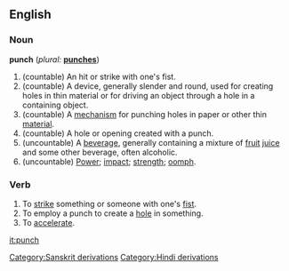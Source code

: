 ==English==

===Noun===
{{wikipedia}}
'''punch'''  (''plural:'' '''[[punches]]''')
# (countable) An hit or strike with one's fist.
# (countable) A device, generally slender and round, used for creating holes in thin material or for driving an object through a hole in a containing object.
# (countable) A [[mechanism]] for punching holes in paper or other thin [[material]].
# (countable) A hole or opening created with a punch.
# (uncountable) A [[beverage]], generally containing a mixture of [[fruit]] [[juice]] and some other beverage, often alcoholic.
# (uncountable) [[power|Power]]; [[impact]]; [[strength]]; [[oomph]].

===Verb===
{{en-infl-reg-consonant|punch||}}
#To [[strike]] something or someone with one's [[fist]].
#To employ a punch to create a [[hole]] in something.
#To [[accelerate]].

[[Category:Sanskrit derivations]]
[[Category:Hindi derivations]]

[[it:punch]]
